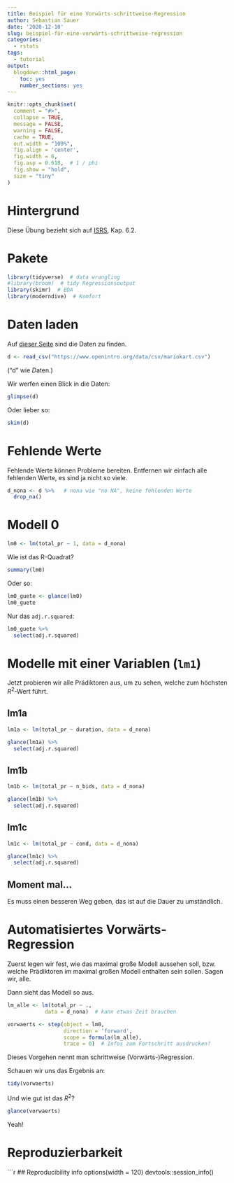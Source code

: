 ```yaml
---
title: Beispiel für eine Vorwärts-schrittweise-Regression
author: Sebastian Sauer
date: '2020-12-10'
slug: beispiel-für-eine-vorwärts-schrittweise-regression
categories:
  - rstats
tags:
  - tutorial
output:
  blogdown::html_page:
    toc: yes
    number_sections: yes
---
```




```r
knitr::opts_chunk$set(
  comment = "#>",
  collapse = TRUE,
  message = FALSE,
  warning = FALSE,
  cache = TRUE,
  out.width = "100%",
  fig.align = 'center',
  fig.width = 6,
  fig.asp = 0.618,  # 1 / phi
  fig.show = "hold",
  size = "tiny"
)
```




# Hintergrund


Diese Übung bezieht sich auf [ISRS](https://www.openintro.org/book/isrs/), Kap. 6.2.



# Pakete

```r
library(tidyverse)  # data wrangling
#library(broom)  # tidy Regressionsoutput
library(skimr)  # EDA
library(moderndive)  # Komfort
```


# Daten laden

Auf [dieser Seite](https://www.openintro.org/data/index.php?data=mariokart) sind die Daten zu finden.


```r
d <- read_csv("https://www.openintro.org/data/csv/mariokart.csv")
```
("d" wie *D*aten.)


Wir werfen einen Blick in die Daten:

```r
glimpse(d)
```


Oder lieber so:

```r
skim(d)
```

# Fehlende Werte

Fehlende Werte können Probleme bereiten. Entfernen wir einfach alle fehlenden Werte, es sind ja nicht so viele.


```r
d_nona <- d %>%   # nona wie "no NA", keine fehlenden Werte
  drop_na()
```




# Modell 0


```r
lm0 <- lm(total_pr ~ 1, data = d_nona)
```


Wie ist das R-Quadrat?

```r
summary(lm0)
```


Oder so:

```r
lm0_guete <- glance(lm0)
lm0_guete
```


Nur das `adj.r.squared`:


```r
lm0_guete %>% 
  select(adj.r.squared)
```

# Modelle mit einer Variablen (`lm1`)

Jetzt probieren wir alle Prädiktoren aus, um zu sehen, welche zum höchsten $R^2$-Wert führt.


## lm1a

```r
lm1a <- lm(total_pr ~ duration, data = d_nona)
```

```r
glance(lm1a) %>% 
  select(adj.r.squared)
```


## lm1b

```r
lm1b <- lm(total_pr ~ n_bids, data = d_nona)
```

```r
glance(lm1b) %>% 
  select(adj.r.squared)
```



## lm1c

```r
lm1c <- lm(total_pr ~ cond, data = d_nona)
```

```r
glance(lm1c) %>% 
  select(adj.r.squared)
```


## Moment mal...


Es muss einen besseren Weg geben, das ist auf die Dauer zu umständlich.


# Automatisiertes Vorwärts-Regression


Zuerst legen wir fest, wie das maximal große Modell aussehen soll, bzw. welche Prädiktoren im maximal großen Modell enthalten sein sollen. Sagen wir, alle.

Dann sieht das Modell so aus.

```r
lm_alle <- lm(total_pr ~ ., 
            data = d_nona)  # kann etwas Zeit brauchen
```



```r
vorwaerts <- step(object = lm0, 
                  direction = 'forward', 
                  scope = formula(lm_alle), 
                  trace = 0)  # Infos zum Fortschritt ausdrucken?
```



Dieses Vorgehen nennt man schrittweise (Vorwärts-)Regression.


Schauen wir uns das Ergebnis an:



```r
tidy(vorwaerts)
```


Und wie gut ist das $R^2$?


```r
glance(vorwaerts)
```

Yeah!

# Reproduzierbarkeit

```r
## Reproducibility info
options(width = 120)
devtools::session_info()


